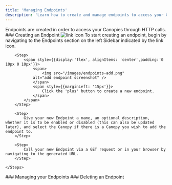 ```yaml
---
title: 'Managing Endpoints'
description: 'Learn how to create and manage endpoints to access your Canopies'
---
```


<Info>
    Endpoints are created in order to access your Canopies through HTTP calls.
</Info>

<Tabs>

<Tab title="Creating Endpoints">
### Creating an Endpoint
    <Steps>
        <Step>
            <span style={{display:'flex', alignItems: 'flex-start', justifyContent: 'space-between', marginTop: '-10px', padding:'0 10px 0 10px'}}>
                <span>
                    <img style={{width: '3.5em', borderRadius: '5px', background: '#7E7CBE', padding: '1px'}}
                src="/images/link.svg"
                alt="link icon" nozoom />
                </span>
                <span style={{marginLeft: '15px'}}>
                    To start creating an endpoint, begin by navigating to the Endpoints section on the left Sidebar indicated by the link icon.  
                </span>
            </span>
        </Step>

        <Step>
            <span style={{display:'flex', alignItems: 'center',padding:'0 10px 0 10px'}}>
                <span>
                    <img src="/images/endpoints-add.png"
                alt="add endpoint screenshot" />
                </span>
                <span style={{marginLeft: '15px'}}>
                    Click the 'plus' button to create a new endpoint.
                </span>
            </span>
        </Step>

        <Step>
            Give your new Endpoint a name, an optional description, whether it is to be enabled or disabled (this can also be updated later), and select the Canopy if there is a Canopy you wish to add the endpoint to.
        </Step>

        <Step>
            Call your new Endpoint via a GET request or in your browser by navigating to the generated URL.
        </Step>

    </Steps>

</Tab>

<Tab title="Managing Endpoints">
### Managing your Endpoints
</Tab>


<Tab title="Deleting Endpoints">
### Deleting an Endpoint
</Tab>
</Tabs>